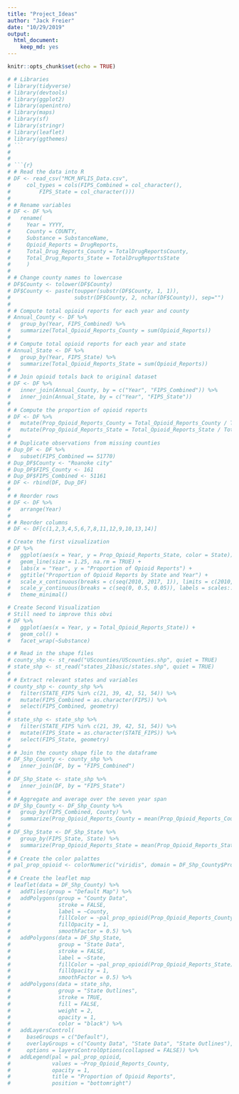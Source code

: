 ```yaml
---
title: "Project_Ideas"
author: "Jack Freier"
date: "10/29/2019"
output:
  html_document:
    keep_md: yes
---
```


```r
knitr::opts_chunk$set(echo = TRUE)
```


```r
# # Libraries
# library(tidyverse)
# library(devtools)
# library(ggplot2)
# library(openintro)
# library(maps)
# library(sf)
# library(stringr)
# library(leaflet)
# library(ggthemes)
# ```
# 
# 
# ```{r}
# # Read the data into R
# DF <- read_csv("MCM_NFLIS_Data.csv", 
#     col_types = cols(FIPS_Combined = col_character(), 
#         FIPS_State = col_character()))
# 
# # Rename variables
# DF <- DF %>%
#   rename(
#     Year = YYYY,
#     County = COUNTY,
#     Substance = SubstanceName,
#     Opioid_Reports = DrugReports,
#     Total_Drug_Reports_County = TotalDrugReportsCounty,
#     Total_Drug_Reports_State = TotalDrugReportsState
#     )
# 
# # Change county names to lowercase
# DF$County <- tolower(DF$County)
# DF$County <- paste(toupper(substr(DF$County, 1, 1)), 
#                    substr(DF$County, 2, nchar(DF$County)), sep="")
# 
# # Compute total opioid reports for each year and county
# Annual_County <- DF %>%
#   group_by(Year, FIPS_Combined) %>%
#   summarize(Total_Opioid_Reports_County = sum(Opioid_Reports))
# 
# # Compute total opioid reports for each year and state
# Annual_State <- DF %>%
#   group_by(Year, FIPS_State) %>%
#   summarize(Total_Opioid_Reports_State = sum(Opioid_Reports))
# 
# # Join opioid totals back to original dataset
# DF <- DF %>%
#   inner_join(Annual_County, by = c("Year", "FIPS_Combined")) %>%
#   inner_join(Annual_State, by = c("Year", "FIPS_State"))
# 
# # Compute the proportion of opioid reports
# DF <- DF %>%
#   mutate(Prop_Opioid_Reports_County = Total_Opioid_Reports_County / Total_Drug_Reports_County) %>%
#   mutate(Prop_Opioid_Reports_State = Total_Opioid_Reports_State / Total_Drug_Reports_State)
# 
# # Duplicate observations from missing counties
# Dup_DF <- DF %>%
#   subset(FIPS_Combined == 51770)
# Dup_DF$County <- "Roanoke city"
# Dup_DF$FIPS_County <- 161
# Dup_DF$FIPS_Combined <- 51161
# DF <- rbind(DF, Dup_DF)
# 
# # Reorder rows
# DF <- DF %>%
#   arrange(Year)
# 
# # Reorder columns
# DF <- DF[c(1,2,3,4,5,6,7,8,11,12,9,10,13,14)]
```




```r
# Create the first vizualization
# DF %>%
#   ggplot(aes(x = Year, y = Prop_Opioid_Reports_State, color = State)) +
#   geom_line(size = 1.25, na.rm = TRUE) +
#   labs(x = "Year", y = "Proportion of Opioid Reports") +
#   ggtitle("Proportion of Opioid Reports by State and Year") +
#   scale_x_continuous(breaks = c(seq(2010, 2017, 1)), limits = c(2010, 2017)) +
#   scale_y_continuous(breaks = c(seq(0, 0.5, 0.05)), labels = scales::percent, limits = c(0, 0.5)) +
#   theme_minimal()
```

```r
# Create Second Visualization
# Still need to improve this obvi
# DF %>% 
#   ggplot(aes(x = Year, y = Total_Opioid_Reports_State)) +
#   geom_col() +
#   facet_wrap(~Substance)
```



```r
# # Read in the shape files
# county_shp <- st_read("UScounties/UScounties.shp", quiet = TRUE)
# state_shp <- st_read("states_21basic/states.shp", quiet = TRUE)
# 
# # Extract relevant states and variables
# county_shp <- county_shp %>%
#   filter(STATE_FIPS %in% c(21, 39, 42, 51, 54)) %>%
#   mutate(FIPS_Combined = as.character(FIPS)) %>%
#   select(FIPS_Combined, geometry)
# 
# state_shp <- state_shp %>%
#   filter(STATE_FIPS %in% c(21, 39, 42, 51, 54)) %>%
#   mutate(FIPS_State = as.character(STATE_FIPS)) %>%
#   select(FIPS_State, geometry)
# 
# # Join the county shape file to the dataframe
# DF_Shp_County <- county_shp %>%
#   inner_join(DF, by = "FIPS_Combined")
# 
# DF_Shp_State <- state_shp %>%
#   inner_join(DF, by = "FIPS_State")
# 
# # Aggregate and average over the seven year span
# DF_Shp_County <- DF_Shp_County %>%
#   group_by(FIPS_Combined, County) %>%
#   summarize(Prop_Opioid_Reports_County = mean(Prop_Opioid_Reports_County))
# 
# DF_Shp_State <- DF_Shp_State %>%
#   group_by(FIPS_State, State) %>%
#   summarize(Prop_Opioid_Reports_State = mean(Prop_Opioid_Reports_State))
# 
# # Create the color palattes
# pal_prop_opioid <- colorNumeric("viridis", domain = DF_Shp_County$Prop_Opioid_Reports_County)
# 
# # Create the leaflet map
# leaflet(data = DF_Shp_County) %>%
#   addTiles(group = "Default Map") %>%
#   addPolygons(group = "County Data",
#               stroke = FALSE,
#               label = ~County,
#               fillColor = ~pal_prop_opioid(Prop_Opioid_Reports_County),
#               fillOpacity = 1,
#               smoothFactor = 0.5) %>%
#   addPolygons(data = DF_Shp_State,
#               group = "State Data",
#               stroke = FALSE,
#               label = ~State,
#               fillColor = ~pal_prop_opioid(Prop_Opioid_Reports_State),
#               fillOpacity = 1,
#               smoothFactor = 0.5) %>%
#   addPolygons(data = state_shp,
#               group = "State Outlines",
#               stroke = TRUE,
#               fill = FALSE,
#               weight = 2,
#               opacity = 1,
#               color = "black") %>%
#   addLayersControl(
#     baseGroups = c("Default"),
#     overlayGroups = c("County Data", "State Data", "State Outlines"),
#     options = layersControlOptions(collapsed = FALSE)) %>%
#   addLegend(pal = pal_prop_opioid,
#             values = ~Prop_Opioid_Reports_County,
#             opacity = 1,
#             title = "Proportion of Opioid Reports",
#             position = "bottomright")
```
